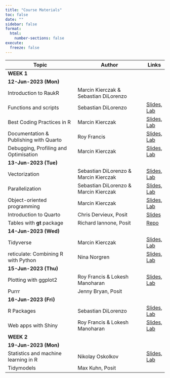 ```yaml
---
title: "Course Materials"
toc: false
date: ""
sidebar: false
format:
  html:
    number-sections: false
execute:
  freeze: false
---
```


:::{.contents-table .column-body-outset}

|Topic                                  |Author                                 |Links|
|---------------------------------------|---------------------------------------|-----|
|[**WEEK 1**]{.highlight style="display:block;"}                                |||
|[**12-Jun-2023 (Mon)**]{.highlight}    |                                       ||
|Introduction to RaukR                  |Marcin Kierczak & Sebastian DiLorenzo  ||
|Functions and scripts                  |Sebastian DiLorenzo                    |[Slides](slides/scripting/index.html), [Lab](labs/scripting/index.html)|
|Best Coding Practices in R             |Marcin Kierczak                        |[Slides](slides/coding/index.html), [Lab](labs/coding/index.html)|
|Documentation & Publishing with Quarto |Roy Francis                            |[Slides](slides/publishing/index.html), [Lab](labs/publishing/index.html)|
|Debugging, Profiling and Optimisation  |Marcin Kierczak                        |[Slides](slides/debugging/index.html), [Lab](labs/debugging/index.html)|
|[**13-Jun-2023 (Tue)**]{.highlight}    |                                       ||
|Vectorization                          |Sebastian DiLorenzo & Marcin Kierczak  |[Slides](slides/vectorization/index.html), [Lab](labs/vectorization/index.html)|
|Parallelization                        |Sebastian DiLorenzo & Marcin Kierczak  |[Slides](slides/parallelization/index.html), [Lab](labs/parallelization/index.html)|
|Object-oriented programming            |Marcin Kierczak                        |[Slides](slides/oop/index.html), [Lab](labs/oop/index.html)|
|Introduction to Quarto                 |Chris Dervieux, Posit                  |[Slides](https://cderv.github.io/raukr-2023-quarto)|
|Tables with **gt** package             |Richard Iannone, Posit|[Repo](https://github.com/rich-iannone/presentations)|
|[**14-Jun-2023 (Wed)**]{.highlight}    |                                       ||
|Tidyverse                              |Marcin Kierczak                        |[Slides](slides/tidyverse/index.html), [Lab](labs/tidyverse/index.html)|
|reticulate: Combining R with Python    |Nina Norgren                           |[Slides](slides/reticulate/index.html), [Lab](labs/reticulate/index.html)|
|[**15-Jun-2023 (Thu)**]{.highlight}    |                                       ||
|Plotting with ggplot2                  |Roy Francis & Lokesh Manoharan         |[Slides](slides/ggplot/index.html), [Lab](labs/ggplot/index.html)|
|Purrr                                  |Jenny Bryan, Posit                     ||
|[**16-Jun-2023 (Fri)**]{.highlight}    |                                       ||
|R Packages                             |Sebastian DiLorenzo                    |[Slides](slides/packages/index.html), [Lab](labs/packages/index.html)|
|Web apps with Shiny                    |Roy Francis & Lokesh Manoharan         |[Slides](slides/shiny/index.html), [Lab](labs/shiny/index.html)|
|[**WEEK 2**]{.highlight style="display:block;"}                                |||
|[**19-Jun-2023 (Mon)**]{.highlight}    |                                       ||
|Statistics and machine learning in R   |Nikolay Oskolkov                       |[Slides](slides/ml/index.html), [Lab](labs/ml/index.html)|
|Tidymodels                             |Max Kuhn, Posit                        ||

:::
